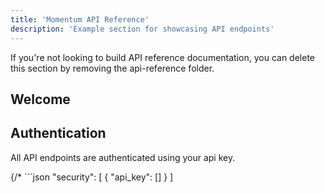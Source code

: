 ```yaml
---
title: 'Momentum API Reference'
description: 'Example section for showcasing API endpoints'
---
```


<Note>
  If you're not looking to build API reference documentation, you can delete
  this section by removing the api-reference folder.
</Note>

## Welcome


## Authentication

All API endpoints are authenticated using your api key.

{/* ```json
"security": [
  {
    "api_key": []
  }
]
``` */}
